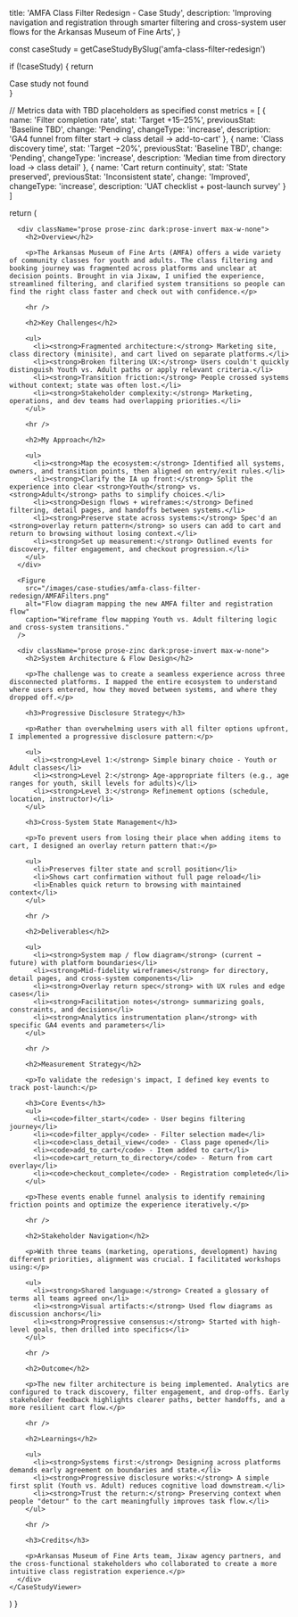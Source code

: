 
  title: 'AMFA Class Filter Redesign - Case Study',
  description: 'Improving navigation and registration through smarter filtering and cross-system user flows for the Arkansas Museum of Fine Arts',
}

  const caseStudy = getCaseStudyBySlug('amfa-class-filter-redesign')
  
  if (!caseStudy) {
    return <div>Case study not found</div>
  }

  // Metrics data with TBD placeholders as specified
  const metrics = [
    {
      name: 'Filter completion rate',
      stat: 'Target +15–25%',
      previousStat: 'Baseline TBD',
      change: 'Pending',
      changeType: 'increase',
      description: 'GA4 funnel from filter start → class detail → add-to-cart'
    },
    {
      name: 'Class discovery time',
      stat: 'Target −20%',
      previousStat: 'Baseline TBD',
      change: 'Pending',
      changeType: 'increase',
      description: 'Median time from directory load → class detail'
    },
    {
      name: 'Cart return continuity',
      stat: 'State preserved',
      previousStat: 'Inconsistent state',
      change: 'Improved',
      changeType: 'increase',
      description: 'UAT checklist + post-launch survey'
    }
  ]

  return (
    <CaseStudyViewer caseStudy={caseStudy} metrics={metrics}>
      <CaseImage
        src="/images/case-studies/amfa-class-filter-redesign/amfa-logo.png"
        alt="Arkansas Museum of Fine Arts logo"
        variant="hero"
        width={800}
        height={450}
      />

      <div className="prose prose-zinc dark:prose-invert max-w-none">
        <h2>Overview</h2>

        <p>The Arkansas Museum of Fine Arts (AMFA) offers a wide variety of community classes for youth and adults. The class filtering and booking journey was fragmented across platforms and unclear at decision points. Brought in via Jixaw, I unified the experience, streamlined filtering, and clarified system transitions so people can find the right class faster and check out with confidence.</p>

        <hr />

        <h2>Key Challenges</h2>

        <ul>
          <li><strong>Fragmented architecture:</strong> Marketing site, class directory (minisite), and cart lived on separate platforms.</li>
          <li><strong>Broken filtering UX:</strong> Users couldn't quickly distinguish Youth vs. Adult paths or apply relevant criteria.</li>
          <li><strong>Transition friction:</strong> People crossed systems without context; state was often lost.</li>
          <li><strong>Stakeholder complexity:</strong> Marketing, operations, and dev teams had overlapping priorities.</li>
        </ul>

        <hr />

        <h2>My Approach</h2>

        <ul>
          <li><strong>Map the ecosystem:</strong> Identified all systems, owners, and transition points, then aligned on entry/exit rules.</li>
          <li><strong>Clarify the IA up front:</strong> Split the experience into clear <strong>Youth</strong> vs. <strong>Adult</strong> paths to simplify choices.</li>
          <li><strong>Design flows + wireframes:</strong> Defined filtering, detail pages, and handoffs between systems.</li>
          <li><strong>Preserve state across systems:</strong> Spec'd an <strong>overlay return pattern</strong> so users can add to cart and return to browsing without losing context.</li>
          <li><strong>Set up measurement:</strong> Outlined events for discovery, filter engagement, and checkout progression.</li>
        </ul>
      </div>

      <Figure
        src="/images/case-studies/amfa-class-filter-redesign/AMFAFilters.png"
        alt="Flow diagram mapping the new AMFA filter and registration flow"
        caption="Wireframe flow mapping Youth vs. Adult filtering logic and cross-system transitions."
      />

      <div className="prose prose-zinc dark:prose-invert max-w-none">
        <h2>System Architecture & Flow Design</h2>

        <p>The challenge was to create a seamless experience across three disconnected platforms. I mapped the entire ecosystem to understand where users entered, how they moved between systems, and where they dropped off.</p>

        <h3>Progressive Disclosure Strategy</h3>
        
        <p>Rather than overwhelming users with all filter options upfront, I implemented a progressive disclosure pattern:</p>
        
        <ul>
          <li><strong>Level 1:</strong> Simple binary choice - Youth or Adult classes</li>
          <li><strong>Level 2:</strong> Age-appropriate filters (e.g., age ranges for youth, skill levels for adults)</li>
          <li><strong>Level 3:</strong> Refinement options (schedule, location, instructor)</li>
        </ul>

        <h3>Cross-System State Management</h3>

        <p>To prevent users from losing their place when adding items to cart, I designed an overlay return pattern that:</p>
        
        <ul>
          <li>Preserves filter state and scroll position</li>
          <li>Shows cart confirmation without full page reload</li>
          <li>Enables quick return to browsing with maintained context</li>
        </ul>

        <hr />

        <h2>Deliverables</h2>

        <ul>
          <li><strong>System map / flow diagram</strong> (current → future) with platform boundaries</li>
          <li><strong>Mid-fidelity wireframes</strong> for directory, detail pages, and cross-system components</li>
          <li><strong>Overlay return spec</strong> with UX rules and edge cases</li>
          <li><strong>Facilitation notes</strong> summarizing goals, constraints, and decisions</li>
          <li><strong>Analytics instrumentation plan</strong> with specific GA4 events and parameters</li>
        </ul>

        <hr />

        <h2>Measurement Strategy</h2>

        <p>To validate the redesign's impact, I defined key events to track post-launch:</p>

        <h3>Core Events</h3>
        <ul>
          <li><code>filter_start</code> - User begins filtering journey</li>
          <li><code>filter_apply</code> - Filter selection made</li>
          <li><code>class_detail_view</code> - Class page opened</li>
          <li><code>add_to_cart</code> - Item added to cart</li>
          <li><code>cart_return_to_directory</code> - Return from cart overlay</li>
          <li><code>checkout_complete</code> - Registration completed</li>
        </ul>

        <p>These events enable funnel analysis to identify remaining friction points and optimize the experience iteratively.</p>

        <hr />

        <h2>Stakeholder Navigation</h2>

        <p>With three teams (marketing, operations, development) having different priorities, alignment was crucial. I facilitated workshops using:</p>
        
        <ul>
          <li><strong>Shared language:</strong> Created a glossary of terms all teams agreed on</li>
          <li><strong>Visual artifacts:</strong> Used flow diagrams as discussion anchors</li>
          <li><strong>Progressive consensus:</strong> Started with high-level goals, then drilled into specifics</li>
        </ul>

        <hr />

        <h2>Outcome</h2>

        <p>The new filter architecture is being implemented. Analytics are configured to track discovery, filter engagement, and drop-offs. Early stakeholder feedback highlights clearer paths, better handoffs, and a more resilient cart flow.</p>

        <hr />

        <h2>Learnings</h2>

        <ul>
          <li><strong>Systems first:</strong> Designing across platforms demands early agreement on boundaries and state.</li>
          <li><strong>Progressive disclosure works:</strong> A simple first split (Youth vs. Adult) reduces cognitive load downstream.</li>
          <li><strong>Trust the return:</strong> Preserving context when people "detour" to the cart meaningfully improves task flow.</li>
        </ul>

        <hr />

        <h3>Credits</h3>

        <p>Arkansas Museum of Fine Arts team, Jixaw agency partners, and the cross-functional stakeholders who collaborated to create a more intuitive class registration experience.</p>
      </div>
    </CaseStudyViewer>
  )
}